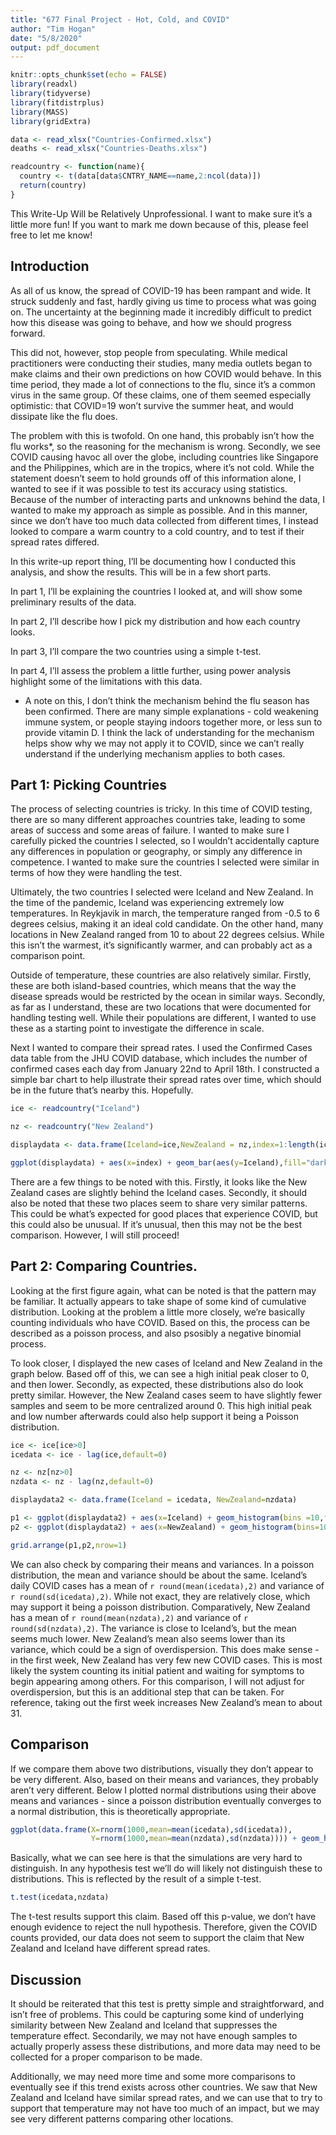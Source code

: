 ```yaml
---
title: "677 Final Project - Hot, Cold, and COVID"
author: "Tim Hogan"
date: "5/8/2020"
output: pdf_document
---
```


```r
knitr::opts_chunk$set(echo = FALSE)
library(readxl)
library(tidyverse)
library(fitdistrplus)
library(MASS)
library(gridExtra)
```

```r
data <- read_xlsx("Countries-Confirmed.xlsx")
deaths <- read_xlsx("Countries-Deaths.xlsx")

readcountry <- function(name){
  country <- t(data[data$CNTRY_NAME==name,2:ncol(data)])
  return(country)
}
```

 This Write-Up Will be Relatively Unprofessional. I want to make sure it's a little more fun!
 If you want to mark me down because of this, please feel free to let me know!

## Introduction

As all of us know, the spread of COVID-19 has been rampant and wide. It struck suddenly and fast, hardly giving us time to process what was going on. The uncertainty at the beginning made it incredibly difficult to predict how this disease was going to behave, and how we should progress forward.

This did not, however, stop people from speculating. While medical practitioners were conducting their studies, many media outlets began to make claims and their own predictions on how COVID would behave. In this time period, they made a lot of connections to the flu, since it's a common virus in the same group. Of these claims, one of them seemed especially optimistic: that COVID=19 won't survive the summer heat, and would dissipate like the flu does. 

The problem with this is twofold. On one hand, this probably isn't how the flu works*, so the reasoning for the mechanism is wrong. Secondly, we see COVID causing havoc all over the globe, including countries like Singapore and the Philippines, which are in the tropics, where it's not cold. While the statement doesn't seem to hold grounds off of this information alone, I wanted to see if it was possible to test its accuracy using statistics. Because of the number of interacting parts and unknowns behind the data, I wanted to make my approach as simple as possible. And in this manner, since we don't have too much data collected from different times, I instead looked to compare a warm country to a cold country, and to test if their spread rates differed.

In this write-up report thing, I'll be documenting how I conducted this analysis, and show the results. This will be in a few short parts.

In part 1, I'll be explaining the countries I looked at, and will show some preliminary results of the data.

In part 2, I'll describe how I pick my distribution and how each country looks.

In part 3, I'll compare the two countries using a simple t-test.

In part 4, I'll assess the problem a little further, using power analysis highlight some of the limitations with this data.

* A note on this, I don't think the mechanism behind the flu season has been confirmed. There are many simple explanations - cold weakening immune system, or people staying indoors together more, or less sun to provide vitamin D. I think the lack of understanding for the mechanism helps show why we may not apply it to COVID, since we can't really understand if the underlying mechanism applies to both cases. 

## Part 1: Picking Countries

The process of selecting countries is tricky. In this time of COVID testing, there are so many different approaches countries take, leading to some areas of success and some areas of failure. I wanted to make sure I carefully picked the countries I selected, so I wouldn't accidentally capture any differences in population or geography, or simply any difference in competence. I wanted to make sure the countries I selected were similar in terms of how they were handling the test.

Ultimately, the two countries I selected were Iceland and New Zealand. In the time of the pandemic, Iceland was experiencing extremely low temperatures. In Reykjavik in march, the temperature ranged from -0.5 to 6 degrees celsius, making it an ideal cold candidate. On the other hand, many locations in New Zealand ranged from 10 to about 22 degrees celsius. While this isn't the warmest, it's significantly warmer, and can probably act as a comparison point.

Outside of temperature, these countries are also relatively similar. Firstly, these are both island-based countries, which means that the way the disease spreads would be restricted by the ocean in similar ways. Secondly, as far as I understand, these are two locations that were documented for handling testing well. While their populations are different, I wanted to use these as a starting point to investigate the difference in scale.

Next I wanted to compare their spread rates. I used the Confirmed Cases data table from the JHU COVID database, which includes the number of confirmed cases each day from January 22nd to April 18th. I constructed a simple bar chart to help illustrate their spread rates over time, which should be in the future that's nearby this. Hopefully.

```r

ice <- readcountry("Iceland")

nz <- readcountry("New Zealand")

displaydata <- data.frame(Iceland=ice,NewZealand = nz,index=1:length(ice))

ggplot(displaydata) + aes(x=index) + geom_bar(aes(y=Iceland),fill="darkorchid",alpha=0.3,stat="identity") + geom_bar(aes(y=NewZealand),fill="skyblue",stat="identity") + xlab("Days Since January 21st") + ylab("Number of Cases") + ggtitle("Total COVID Cases since January 21st. New Zealand is Blue, Iceland is Purple.")

```

There are a few things to be noted with this. Firstly, it looks like the New Zealand cases are slightly behind the Iceland cases. Secondly, it should also be noted that these two places seem to share very similar patterns. This could be what's expected for good places that experience COVID, but this could also be unusual. If it's unusual, then this may not be the best comparison. However, I will still proceed!

## Part 2: Comparing Countries.

Looking at the first figure again, what can be noted is that the pattern may be familiar. It actually appears to take shape of some kind of cumulative distribution. Looking at the problem a little more closely, we're basically counting individuals who have COVID. Based on this, the process can be described as a poisson process, and also psosibly a negative binomial process.

To look closer, I displayed the new cases of Iceland and New Zealand in the graph below. Based off of this, we can see a high initial peak closer to 0, and then lower. Secondly, as expected, these distributions also do look pretty similar. However, the New Zealand cases seem to have slightly fewer samples and seem to be more centralized around 0. This high initial peak and low number afterwards could also help support it being a Poisson distribution.

```r
ice <- ice[ice>0]
icedata <- ice - lag(ice,default=0)

nz <- nz[nz>0]
nzdata <- nz - lag(nz,default=0)

displaydata2 <- data.frame(Iceland = icedata, NewZealand=nzdata)

p1 <- ggplot(displaydata2) + aes(x=Iceland) + geom_histogram(bins =10,fill = "darkorchid") + xlab("New Cases") + ylab("Count") + ggtitle("Daily COVID cases in Iceland")
p2 <- ggplot(displaydata2) + aes(x=NewZealand) + geom_histogram(bins=10,fill="skyblue") + xlab("New Cases") + ylab("Count") + ggtitle("Daily COVID cases in New Zealand")

grid.arrange(p1,p2,nrow=1)

```

We can also check by comparing their means and variances. In a poisson distribution, the mean and variance should be about the same. Iceland's daily COVID cases has a mean of `r round(mean(icedata),2)` and variance of `r round(sd(icedata),2)`. While not exact, they are relatively close, which may support it being a poisson distribution. Comparatively, New Zealand has a mean of `r round(mean(nzdata),2)` and variance of `r round(sd(nzdata),2)`. The variance is close to Iceland's, but the mean seems much lower. New Zealand's mean also seems lower than its variance, which could be a sign of overdispersion. This does make sense - in the first week, New Zealand has very few new COVID cases. This is most likely the system counting its initial patient and waiting for symptoms to begin appearing among others. For this comparison, I will not adjust for overdispersion, but this is an additional step that can be taken. For reference, taking out the first week increases New Zealand's mean to about 31.


## Comparison

If we compare them above two distributions, visually they don't appear to be very different. Also, based on their means and variances, they probably aren't very different. Below I plotted normal distributions using their above means and variances - since a poisson distribution eventually converges to a normal distribution, this is theoretically appropriate.

```r
ggplot(data.frame(X=rnorm(1000,mean=mean(icedata),sd(icedata)),
                  Y=rnorm(1000,mean=mean(nzdata),sd(nzdata)))) + geom_histogram(aes(x=X),fill="darkorchid",alpha=0.5) + geom_histogram(aes(x=Y),fill="skyblue",alpha=0.5) + ggtitle("Histogram of generated data") + labs(subtitle ="Iceland (Purple) and New Zealand (Blue) ") + xlab("Simulated Values")
```

Basically, what we can see here is that the simulations are very hard to distinguish. In any hypothesis test we'll do will likely not distinguish these to distributions. This is reflected by the result of a simple t-test.

```r
t.test(icedata,nzdata)
```

The t-test results support this claim. Based off this p-value, we don't have enough evidence to reject the null hypothesis. Therefore, given the COVID counts provided, our data does not seem to support the claim that New Zealand and Iceland have different spread rates.

## Discussion

It should be reiterated that this test is pretty simple and straightforward, and isn't free of problems. This could be capturing some kind of underlying similarity between New Zealand and Iceland that suppresses the temperature effect. Secondarily, we may not have enough samples to actually properly assess these distributions, and more data may need to be collected for a proper comparison to be made.

Additionally, we may need more time and some more comparisons to eventually see if this trend exists across other countries. We saw that New Zealand and Iceland have similar spread rates, and we can use that to try to support that temperature may not have too much of an impact, but we may see very different patterns comparing other locations. 



